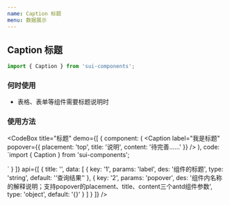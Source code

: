 ```yaml
---
name: Caption 标题
menu: 数据展示
---
```



## Caption 标题

```js
import { Caption } from 'sui-components';
```

### 何时使用

- 表格、表单等组件需要标题说明时

### 使用方法

<CodeBox
  title="标题"
  demo={[
    {
      component: (
        <Caption
          label="我是标题"
          popover={{ placement: 'top', title: '说明', content: '待完善......' }}
        />
      ),
      code: `import { Caption } from 'sui-components';
<Caption label="我是标题" popover={{placement:'top',title: '说明', content: '待完善......'}} />`
    }
  ]}
  api={[
    {
      title: '',
      data: [
        {
          key: '1',
          params: 'label',
          des: '组件的标题',
          type: 'string',
          default: '‘查询结果’'
        },
        {
          key: '2',
          params: 'popover',
          des:
            '组件内名称的解释说明；支持popover的placement、title、content三个antd组件参数',
          type: 'object',
          default: '{}'
        }
      ]
    }
  ]}
/>
